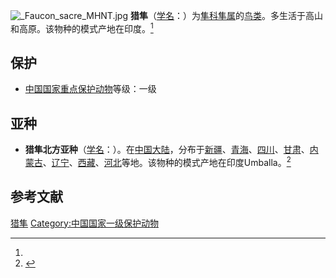 {{Speciesbox
| name = 猎隼<br>''Falco cherrug''
| status = EN
| status_system = IUCN3.1
| image = Falco cherrug 1 (Bohuš Číčel).jpg
| genus = Falco
| species = cherrug
| authority = (J. E. Gray)<ref name='id1575'>{{cite web| url =http://www.bioinfo.cn/db05/BjdwSpecies.php?action=view&id=1575| title =猎隼| work =《中国动物物种编目数据库》| publisher =中国科学院微生物研究所| author =中国科学院动物研究所| accessdate =2009-04-04| deadurl =yes| archiveurl =https://web.archive.org/web/20160305050758/http://www.bioinfo.cn/db05/BjdwSpecies.php?action=view&id=1575| archivedate =2016-03-05}}</ref>
| synonyms = 
''Falco altaicus'' <small>({{tsl|en|Mikhail Aleksandrovich Menzbier|Menzbier}}, 1891)</small><br />
''Hierofalco altaicus'' <small>(Menzbier, 1891)</small>
}}
[[File:_Faucon_sacre_MHNT.jpg|thumb]] 
'''猎隼'''（[[学名|学名]]：{{lang|la|''Falco cherrug''}}）为[[隼科|隼科]][[隼属|隼属]]的[[鸟类|鸟类]]。多生活于高山和高原。该物种的模式产地在印度。<ref name='id1575'/>

== 保护 ==
* [[中國國家重點保護野生動物名錄|中国国家重点保护动物]]等级：一级

== 亚种 ==
* '''猎隼北方亚种'''（[[学名|学名]]：{{lang|la|''Falco cherrug milvipes''}}）。在[[中国大陆|中国大陆]]，分布于[[新疆|新疆]]、[[青海|青海]]、[[四川|四川]]、[[甘肃|甘肃]]、[[内蒙古|内蒙古]]、[[辽宁|辽宁]]、[[西藏|西藏]]、[[河北|河北]]等地。该物种的模式产地在印度Umballa。<ref name='id1576'>{{cite web| url =http://www.bioinfo.cn/db05/BjdwSpecies.php?action=view&id=1576| title =猎隼北方亚种| work =《中国动物物种编目数据库》| publisher =中国科学院微生物研究所| author =中国科学院动物研究所| accessdate =2009-04-04| deadurl =yes| archiveurl =https://web.archive.org/web/20160305002650/http://www.bioinfo.cn/db05/BjdwSpecies.php?action=view&id=1576| archivedate =2016-03-05}}</ref>

== 参考文献 ==
{{reflist}}
{{Taxonbar|from=Q165974}}

[[Category:隼属|猎隼]]
[[Category:中国国家一级保护动物|Category:中国国家一级保护动物]]


{{Falconiformes-stub}}